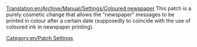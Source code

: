 [[Translation:en/Archive/Manual/Settings/Coloured newspaper]]
This patch is a purely cosmetic change that allows the "newspaper" messages to be printed in colour after a certain date (supposedly to coincide with the use of coloured ink in newspaper printing).

[[Category:en/Patch Settings]]
{{en/Stub}}